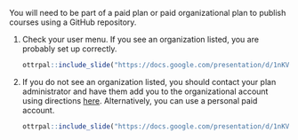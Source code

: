 
You will need to be part of a paid plan or paid organizational plan to publish courses using a GitHub repository.

1. Check your user menu. If you see an organization listed, you are probably set up correctly. 

    ```r
ottrpal::include_slide("https://docs.google.com/presentation/d/1nKVYtTsawTHSxMun69U3GO9xT_xSQsJjTEabEb1qAuU/edit#slide=id.g1b1ea0f5d51_0_7")
    ```
    
1. If you do not see an organization listed, you should contact your plan administrator and have them add you to the organizational account using directions [here](hutchdatascience.org/Using_Leanpub/). Alternatively, you can use a personal paid account.
 
    ```r
ottrpal::include_slide("https://docs.google.com/presentation/d/1nKVYtTsawTHSxMun69U3GO9xT_xSQsJjTEabEb1qAuU/edit#slide=id.g1b1ea0f5d51_0_15")
    ```
    
